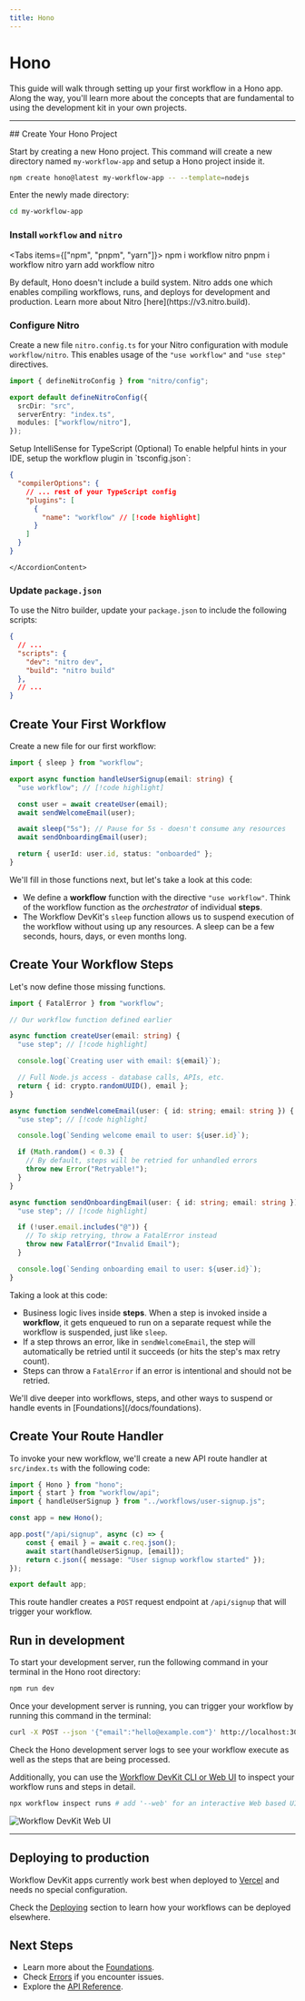 ```yaml
---
title: Hono
---
```


# Hono

This guide will walk through setting up your first workflow in a Hono app. Along the way, you'll learn more about the concepts that are fundamental to using the development kit in your own projects.

---

<Steps>

<Step>
## Create Your Hono Project

Start by creating a new Hono project. This command will create a new directory named `my-workflow-app` and setup a Hono project inside it.

```bash
npm create hono@latest my-workflow-app -- --template=nodejs
```

Enter the newly made directory:

```bash
cd my-workflow-app
```

### Install `workflow` and `nitro`

<Tabs items={["npm", "pnpm", "yarn"]}>
  <Tab value="npm">
    <CodeBlock>npm i workflow nitro</CodeBlock>
  </Tab>
  <Tab value="pnpm">
    <CodeBlock>pnpm i workflow nitro</CodeBlock>
  </Tab>
  <Tab value="yarn">
    <CodeBlock>yarn add workflow nitro</CodeBlock>
  </Tab>
</Tabs>

<Callout>
By default, Hono doesn't include a build system. Nitro adds one which enables compiling workflows, runs, and deploys for development and production. Learn more about Nitro [here](https://v3.nitro.build).
</Callout>

### Configure Nitro

Create a new file `nitro.config.ts` for your Nitro configuration with module `workflow/nitro`. This enables usage of the `"use workflow"` and `"use step"` directives.

```typescript title="nitro.config.ts" lineNumbers
import { defineNitroConfig } from "nitro/config";

export default defineNitroConfig({
  srcDir: "src",
  serverEntry: "index.ts",
  modules: ["workflow/nitro"],
});
```

<Accordion type="single" collapsible>
  <AccordionItem value="typescript-intellisense" className="[&_h3]:my-0">
    <AccordionTrigger className="[&_p]:my-0 text-lg [&_p]:text-foreground">
      Setup IntelliSense for TypeScript (Optional)
    </AccordionTrigger>
    <AccordionContent className="[&_p]:my-2">
To enable helpful hints in your IDE, setup the workflow plugin in `tsconfig.json`:

```json title="tsconfig.json" lineNumbers
{
  "compilerOptions": {
    // ... rest of your TypeScript config
    "plugins": [
      {
        "name": "workflow" // [!code highlight]
      }
    ]
  }
}
```

    </AccordionContent>

  </AccordionItem>
</Accordion>

### Update `package.json`

To use the Nitro builder, update your `package.json` to include the following scripts:

```json title="package.json" lineNumbers
{
  // ...
  "scripts": {
    "dev": "nitro dev",
    "build": "nitro build"
  },
  // ...
}
```

</Step>

<Step>

## Create Your First Workflow

Create a new file for our first workflow:

```typescript title="workflows/user-signup.ts" lineNumbers
import { sleep } from "workflow";

export async function handleUserSignup(email: string) {
  "use workflow"; // [!code highlight]

  const user = await createUser(email);
  await sendWelcomeEmail(user);

  await sleep("5s"); // Pause for 5s - doesn't consume any resources
  await sendOnboardingEmail(user);

  return { userId: user.id, status: "onboarded" };
}
```

We'll fill in those functions next, but let's take a look at this code:

- We define a **workflow** function with the directive `"use workflow"`. Think of the workflow function as the _orchestrator_ of individual **steps**.
- The Workflow DevKit's `sleep` function allows us to suspend execution of the workflow without using up any resources. A sleep can be a few seconds, hours, days, or even months long.

## Create Your Workflow Steps

Let's now define those missing functions.

```typescript title="workflows/user-signup.ts" lineNumbers
import { FatalError } from "workflow";

// Our workflow function defined earlier

async function createUser(email: string) {
  "use step"; // [!code highlight]

  console.log(`Creating user with email: ${email}`);

  // Full Node.js access - database calls, APIs, etc.
  return { id: crypto.randomUUID(), email };
}

async function sendWelcomeEmail(user: { id: string; email: string }) {
  "use step"; // [!code highlight]

  console.log(`Sending welcome email to user: ${user.id}`);

  if (Math.random() < 0.3) {
    // By default, steps will be retried for unhandled errors
    throw new Error("Retryable!");
  }
}

async function sendOnboardingEmail(user: { id: string; email: string }) {
  "use step"; // [!code highlight]

  if (!user.email.includes("@")) {
    // To skip retrying, throw a FatalError instead
    throw new FatalError("Invalid Email");
  }

  console.log(`Sending onboarding email to user: ${user.id}`);
}
```

Taking a look at this code:

- Business logic lives inside **steps**. When a step is invoked inside a **workflow**, it gets enqueued to run on a separate request while the workflow is suspended, just like `sleep`.
- If a step throws an error, like in `sendWelcomeEmail`, the step will automatically be retried until it succeeds (or hits the step's max retry count).
- Steps can throw a `FatalError` if an error is intentional and should not be retried.

<Callout>
  We'll dive deeper into workflows, steps, and other ways to suspend or handle
  events in [Foundations](/docs/foundations).
</Callout>

</Step>

<Step>

## Create Your Route Handler

To invoke your new workflow, we'll create a new API route handler at `src/index.ts` with the following code:

```typescript title="src/index.ts"
import { Hono } from "hono";
import { start } from "workflow/api";
import { handleUserSignup } from "../workflows/user-signup.js";

const app = new Hono();

app.post("/api/signup", async (c) => {
    const { email } = await c.req.json();
    await start(handleUserSignup, [email]);
    return c.json({ message: "User signup workflow started" });
});

export default app;
```

This route handler creates a `POST` request endpoint at `/api/signup` that will trigger your workflow.

</Step>

<Step>

## Run in development

To start your development server, run the following command in your terminal in the Hono root directory:

```bash
npm run dev
```

Once your development server is running, you can trigger your workflow by running this command in the terminal:

```bash
curl -X POST --json '{"email":"hello@example.com"}' http://localhost:3000/api/signup
```

Check the Hono development server logs to see your workflow execute as well as the steps that are being processed.

Additionally, you can use the [Workflow DevKit CLI or Web UI](/docs/observability) to inspect your workflow runs and steps in detail.

```bash
npx workflow inspect runs # add '--web' for an interactive Web based UI
```

<img src="/o11y-ui.png" alt="Workflow DevKit Web UI" />

</Step>

</Steps>

---

## Deploying to production

Workflow DevKit apps currently work best when deployed to [Vercel](https://vercel.com/home) and needs no special configuration.

Check the [Deploying](/docs/deploying) section to learn how your workflows can be deployed elsewhere.

## Next Steps

- Learn more about the [Foundations](/docs/foundations).
- Check [Errors](/docs/errors) if you encounter issues.
- Explore the [API Reference](/docs/api-reference).
